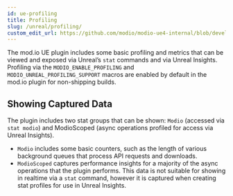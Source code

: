```yaml
---
id: ue-profiling
title: Profiling
slug: /unreal/profiling/
custom_edit_url: https://github.com/modio/modio-ue4-internal/blob/develop/Plugins/Modio/Doc/doc_root/en-us/profiling.mdx
---
```


The mod.io UE plugin includes some basic profiling and metrics that can be viewed and exposed via Unreal’s `stat` commands and via Unreal Insights. Profiling via the `MODIO_ENABLE_PROFILING` and `MODIO_UNREAL_PROFILING_SUPPORT` macros are enabled by default in the mod.io plugin for non-shipping builds.

## Showing Captured Data

The plugin includes two stat groups that can be shown: `Modio` (accessed via `stat modio`) and ModioScoped (async operations profiled for access via Unreal Insights).
* `Modio` includes some basic counters, such as the length of various background queues that process API requests and downloads.
* `ModioScoped` captures performance insights for a majority of the async operations that the plugin performs. This data is not suitable for showing in realtime via a `stat` command, however it is captured when creating stat profiles for use in Unreal Insights.